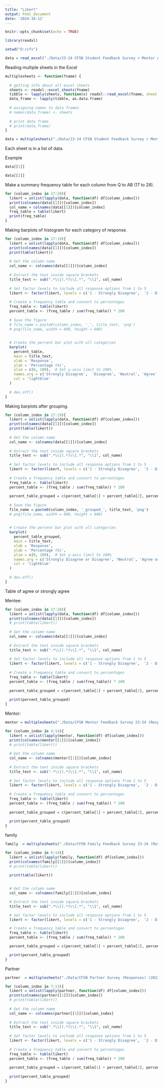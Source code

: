 ---
title: "Likert"
output: html_document
date: '2024-10-12'
---

```{r setup, include=FALSE}
knitr::opts_chunk$set(echo = TRUE)
```

```{r}
library(readxl)
```

```{r}
setwd("D:/cfs")
```


```{r}
data = read_excel("./Data/23-24 CFSN Student Feedback Survey + Mentor Assistance (Responses).xlsx")
```

Reading multiple sheets in the Excel

```{r}
multiplesheets <- function(fname) { 
   
  # getting info about all excel sheets 
  sheets <- readxl::excel_sheets(fname) 
  tibble <- lapply(sheets, function(x) readxl::read_excel(fname, sheet = x)) 
  data_frame <- lapply(tibble, as.data.frame) 
    
  # assigning names to data frames 
  # names(data_frame) <- sheets 
    
  # print data frame 
  # print(data_frame) 
} 
```


```{r}
data = multiplesheets("./Data/23-24 CFSN Student Feedback Survey + Mentor Assistance (Responses).xlsx")
```

Each sheet is in a list of data. 

Example 

```{r}
data[[1]]
```

```{r}
data[[2]]
```
Make a summary frequency table for each column from Q to AB (17 to 28). 

```{r}
for (column_index in 17:28){
  likert = unlist(lapply(data, function(df) df[column_index]))
  print(colnames(data[[1]])[column_index])
  col_name = colnames(data[[1]])[column_index]
  freq_table = table(likert)
  print(freq_table)
}
```

Making barplots of histogram for each category of response. 

```{r}
for (column_index in 17:19){
  likert = unlist(lapply(data, function(df) df[column_index]))
  print(colnames(data[[1]])[column_index])
  print(table(likert))
  
  # Get the column name
  col_name <- colnames(data[[1]])[column_index]
  
  # Extract the text inside square brackets
  title_text <- sub(".*\\[(.*)\\].*", "\\1", col_name)
  
  # Set factor levels to include all response options from 1 to 5
  likert <- factor(likert, levels = c('1 - Strongly Disagree',  '2 - Disagree', '3 - Neutral', '4 - Agree', '5 - Strongly Agree'))
  
  # Create a frequency table and convert to percentages
  freq_table <- table(likert)
  percent_table <- (freq_table / sum(freq_table)) * 100
  
  # Save the figure
  # file_name = paste0(column_index, '_', title_text, 'png')
  # png(file_name, width = 800, height = 600)
  
  
  # Create the percent bar plot with all categories
  barplot(
    percent_table, 
    main = title_text, 
    xlab = 'Response', 
    ylab = 'Percentage (%)', 
    ylim = c(0, 100),  # Set y-axis limit to 100%
    names.arg = c('Strongly Disagree',  'Disagree', 'Neutral', 'Agree', 'Strongly Agree'),   # Ensure x-axis shows all options 1-5
    col = 'lightblue' 
  )
  
  # dev.off()
}
```

Making barplots after grouping. 

```{r}
for (column_index in 17:19){
  likert = unlist(lapply(data, function(df) df[column_index]))
  print(colnames(data[[1]])[column_index])
  print(table(likert))
  
  # Get the column name
  col_name <- colnames(data[[1]])[column_index]
  
  # Extract the text inside square brackets
  title_text <- sub(".*\\[(.*)\\].*", "\\1", col_name)
  
  # Set factor levels to include all response options from 1 to 5
  likert <- factor(likert, levels = c('1 - Strongly Disagree',  '2 - Disagree', '3 - Neutral', '4 - Agree', '5 - Strongly Agree'))
  
  # Create a frequency table and convert to percentages
  freq_table <- table(likert)
  percent_table <- (freq_table / sum(freq_table)) * 100
  
  percent_table_grouped = c(percent_table[1] + percent_table[2], percent_table[3], percent_table[4] + percent_table[5])
  
  # Save the figure
  file_name = paste0(column_index, '_grouped_', title_text, 'png')
  # png(file_name, width = 800, height = 600)
  
  
  # Create the percent bar plot with all categories
  barplot(
    percent_table_grouped, 
    main = title_text, 
    xlab = 'Response', 
    ylab = 'Percentage (%)', 
    ylim = c(0, 100),  # Set y-axis limit to 100%
    names.arg = c('Strongly Disagree or Disagree', 'Neutral', 'Agree or Strongly Agree'),   # Ensure x-axis shows all options 1-5
    col = 'lightblue' 
  )
  
  # dev.off()
}
```

Table of agree or strongly agree

Mentee: 

```{r}
for (column_index in 17:28){
  likert = unlist(lapply(data, function(df) df[column_index]))
  print(colnames(data[[1]])[column_index])
  # print(table(likert))
  
  # Get the column name
  col_name <- colnames(data[[1]])[column_index]
  
  # Extract the text inside square brackets
  title_text <- sub(".*\\[(.*)\\].*", "\\1", col_name)
  
  # Set factor levels to include all response options from 1 to 5
  likert <- factor(likert, levels = c('1 - Strongly Disagree',  '2 - Disagree', '3 - Neutral', '4 - Agree', '5 - Strongly Agree'))
  
  # Create a frequency table and convert to percentages
  freq_table <- table(likert)
  percent_table <- (freq_table / sum(freq_table)) * 100
  
  percent_table_grouped = c(percent_table[1] + percent_table[2], percent_table[3], percent_table[4] + percent_table[5])
  
  print(percent_table_grouped)
}
```

Mentor: 

```{r}
mentor = multiplesheets("./Data/CFSN Mentor Feedback Survey 23-24 (Responses).xlsx")
```

```{r}
for (column_index in 4:14){
  likert = unlist(lapply(mentor, function(df) df[column_index]))
  print(colnames(mentor[[1]])[column_index])
  # print(table(likert))
  
  # Get the column name
  col_name <- colnames(mentor[[1]])[column_index]
  
  # Extract the text inside square brackets
  title_text <- sub(".*\\[(.*)\\].*", "\\1", col_name)
  
  # Set factor levels to include all response options from 1 to 5
  likert <- factor(likert, levels = c('1 - Strongly Disagree',  '2 - Disagree', '3 - Neutral', '4 - Agree', '5 - Strongly Agree'))
  
  # Create a frequency table and convert to percentages
  freq_table <- table(likert)
  percent_table <- (freq_table / sum(freq_table)) * 100
  
  percent_table_grouped = c(percent_table[1] + percent_table[2], percent_table[3], percent_table[4] + percent_table[5])
  
  print(percent_table_grouped)
}
```

family 

```{r}
family  = multiplesheets("./Data/CFSN Family Feedback Survey 23-24 (Responses).xlsx")
```
```{r}
for (column_index in 6:14){
  likert = unlist(lapply(family, function(df) df[column_index]))
  print(colnames(family[[1]])[column_index])
  # print(table(likert))
  
  print(table(likert))
  

  # Get the column name
  col_name <- colnames(family[[1]])[column_index]

  # Extract the text inside square brackets
  title_text <- sub(".*\\[(.*)\\].*", "\\1", col_name)

  # Set factor levels to include all response options from 1 to 5
  likert <- factor(likert, levels = c('1 - Strongly Disagree',  '2 - Disagree', '3 - Neutral', '4 - Estar de acuerdo', '4 - Agree', '5 - Totalmente de acuerdo', '5 - Strongly Agree'))

  # Create a frequency table and convert to percentages
  freq_table <- table(likert)
  percent_table <- (freq_table / sum(freq_table)) * 100

  percent_table_grouped = c(percent_table[1] + percent_table[2], percent_table[3], percent_table[4] + percent_table[5] + percent_table[6] + percent_table[7])

  print(percent_table_grouped)
}
```

Partner

```{r}
partner  = multiplesheets("./Data/CFSN Partner Survey (Responses) (2022 and 2024).xlsx")
```

```{r}
for (column_index in 7:13){
  likert = unlist(lapply(partner, function(df) df[column_index]))
  print(colnames(partner[[1]])[column_index])
  # print(table(likert))
  
  # Get the column name
  col_name <- colnames(partner[[1]])[column_index]
  
  # Extract the text inside square brackets
  title_text <- sub(".*\\[(.*)\\].*", "\\1", col_name)
  
  # Set factor levels to include all response options from 1 to 5
  likert <- factor(likert, levels = c('1 - Strongly Disagree',  '2 - Disagree', '3 - Neutral', '4 - Agree', '5 - Strongly Agree'))
  
  # Create a frequency table and convert to percentages
  freq_table <- table(likert)
  percent_table <- (freq_table / sum(freq_table)) * 100
  
  percent_table_grouped = c(percent_table[1] + percent_table[2], percent_table[3], percent_table[4] + percent_table[5])
  
  print(percent_table_grouped)
}
```

